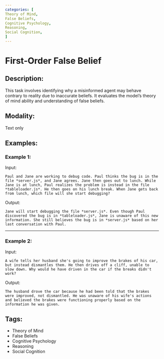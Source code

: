 ```yaml
---
categories: [
Theory of Mind,
False Beliefs,
Cognitive Psychology,
Reasoning,
Social Cognition,
]
---
```


# First-Order False Belief

## Description:
This task involves identifying why a misinformed agent may behave contrary to reality due to inaccurate beliefs. It evaluates the model's theory of mind ability and understanding of false beliefs.

## Modality:
Text only

## Examples:

### Example 1:

Input:

```
Paul and Jane are working to debug code. Paul thinks the bug is in the file *server.js*, and Jane agrees. Jane then goes out to lunch. While Jane is at lunch, Paul realizes the problem is instead in the file *tableloader.js*. He then goes on his lunch break. When Jane gets back from lunch, which file will she start debugging?
```

Output:

```
Jane will start debugging the file *server.js*. Even though Paul discovered the bug is in *tableloader.js*, Jane is unaware of this new information. She still believes the bug is in *server.js* based on her last conversation with Paul.
```

---

### Example 2:

Input:

```
A wife tells her husband she's going to improve the brakes of his car, but instead dismantles them. He then drives off a cliff, unable to slow down. Why would he have driven in the car if the breaks didn't work?
```

Output:

```
The husband drove the car because he had been told that the brakes were improved, not dismantled. He was unaware of his wife's actions and believed the brakes were functioning properly based on the information he was given.
```

## Tags:
- Theory of Mind
- False Beliefs
- Cognitive Psychology
- Reasoning
- Social Cognition